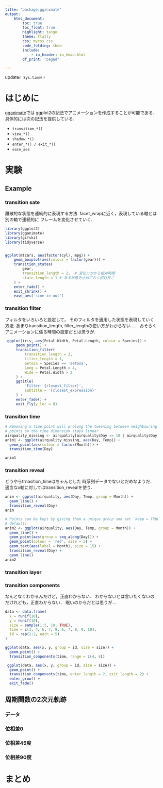 ```yaml
---
title: "package:gganimate"
output:
    html_document:
        toc: true
        toc_float: true
        highlight: tango
        theme: flatly
        css: mycss.css
        code_folding: show
        include:
            - in_header: in_head.html
        df_print: "paged"

---
```

update`r Sys.time()`


# はじめに


[gganimate](https://github.com/thomasp85/gganimate)では
ggplot2の記法でアニメーションを作成することが可能である. 
具体的には次の記法を提供している. 

- `transition_*()`
- `view_*()`
- `shadow_*()`
- `enter_*() / exit_*()`
- `ease_aes`



# 実験

## Example

### transition sate

離散的な状態を連続的に表現する方法. 
facet_wrapに近く，表現している軸とは別の軸で連続的に
フレームを変化させていく. 

```r
library(ggplot2)
library(gganimate)
library(gifski)
library(tidyverse)


ggplot(mtcars, aes(factor(cyl), mpg)) + 
    geom_boxplot(aes(colour = factor(gear))) + 
    transition_states(
        gear, 
        transition_length = 2,  # 変化にかかる相対時間
        state_length = 1 # ある状態を止めておく相対長さ
    ) + 
    enter_fade() + 
    exit_shrink() + 
    ease_aes('sine-in-out')
```

### transition filter

フィルタをいろいろと設定して，
そのフィルタを適用した状態を表現していく方法.
あまりtransition_length, filter_lengthの使い方がわからない...．
おそらくアニメーションに係る時間の設定だとは思うが．


```r
 ggplot(iris, aes(Petal.Width, Petal.Length, colour = Species)) +
     geom_point() +
     transition_filter(
         transition_length = 2,
         filter_length = 1,
         Setosa = Species == 'setosa',
         Long = Petal.Length > 4,
         Wide = Petal.Width > 2
     ) +
     ggtitle(
         'Filter: {closest_filter}',
         subtitle = '{closest_expression}'
     ) +
     enter_fade() +
     exit_fly(y_loc = 0)
```

### transition time


```r
# Removing a time point will prolong the tweening between neighbouring time
# points so the time dimension stays linear
airquality_missing <- airquality[airquality$Day <= 10 | airquality$Day >= 20, ]
anim1 <- ggplot(airquality_missing, aes(Day, Temp)) +
  geom_point(aes(colour = factor(Month))) +
  transition_time(Day)

anim1
```

### transition reveal

どうやらtrnasition_timeはちゃんとした
時系列データでないとだめなようだ．
適当な$x$軸に対してはtransition_revealを使う.


```r
anim <- ggplot(airquality, aes(Day, Temp, group = Month)) +
  geom_line() +
  transition_reveal(Day)
anim
```


```r
# Points can be kept by giving them a unique group and set `keep = TRUE` (the
# default)
anim2 <- ggplot(airquality, aes(Day, Temp, group = Month)) +
  geom_line() +
  geom_point(aes(group = seq_along(Day))) +
  geom_point(colour = 'red', size = 3) +
  geom_text(aes(label = Month), size = 15) + 
  transition_reveal(Day) + 
  geom_line()
anim2
```

### transition layer





### transition components

なんとなくわかるんだけど，正直わからない．
わからないとは言いたくないのだけれども，正直わからない．
眠いのからだとは思うが…

```r
data <- data.frame(
  x = runif(10),
  y = runif(10),
  size = sample(1:3, 10, TRUE),
  time = c(1, 4, 6, 7, 9, 6, 7, 8, 9, 10),
  id = rep(1:2, each = 5)
)

ggplot(data, aes(x, y, group = id, size = size)) +
  geom_point() +
  transition_components(time, range = c(4, 8))

```

```r
 ggplot(data, aes(x, y, group = id, size = size)) +
  geom_point() +
  transition_components(time, enter_length = 2, exit_length = 2) +
  enter_grow() +
  exit_fade()
```








## 周期関数の2次元軌跡

### データ


### 位相差0

### 位相差45度

### 位相差90度


# まとめ




